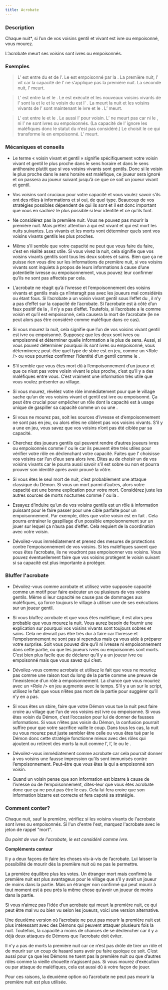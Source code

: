 ```yaml
---
title: Acrobate
---
```



<Role ACROBATE header />

### Description

Chaque nuit*, si l’un de vos voisins gentil et vivant est ivre ou empoisonné, vous mourez.

L’acrobate meurt ses voisins sont ivres ou empoisonnés. 

### Exemples 

> L’<Role ACROBATE /> est entre du <Role LYCANTHROPE /> et de l’<Role AMNESIQUE />. Le <Role LYCANTHROPE /> est empoisonné par la <Role VEUVE_NOIRE />. La première nuit, l’<Role ACROBATE /> vit car la capacité de l’<Role ACROBATE /> ne s’applique pas la première nuit. La seconde nuit, l’<Role ACROBATE /> meurt.

> L’<Role ACROBATE /> est entre la <Role GITANE /> et le <Role SOLDAT />. Le <Role SOLDAT /> est exécuté et les nouveaux voisins vivants de l’<Role ACROBATE /> sont la <Role GITANE /> et le <Role BOOMDANDY /> et le voisin du <Role BOOMDANDY /> est l'<Role HERBORISTE /> . La <Role GITANE /> meurt la nuit et les voisins vivants de l’<Role ACROBATE /> sont maintenant le <Role MARIN /> ivre et le <Role BOOMDANDY />. L’<Role ACROBATE /> meurt.

> L’<Role ACROBATE /> est entre le <Role IMP /> et le <Role REVEUR />. Le <Role IMP /> aussi l’<Role HORLOGER /> pour voisin. L’<Role ACROBATE /> ne meurt pas car ni le <Role REVEUR />, ni l’<Role HORLOGER /> ne sont ivres ou empoisonnés. (La capacité de l’<Role ACROBATE /> ignore les maléfiques donc le statut du <Role IMP /> n’est pas considéré.) Le <Role CHARMEUR_DE_SERPENT /> choisit le <Role IMP /> ce qui transforme le <Role IMP /> en <Role CHARMEUR_DE_SERPENT /> empoisonné. L’<Role ACROBATE /> meurt.

### Mécaniques et conseils

- Le terme « voisin vivant et gentil » signifie spécifiquement votre voisin vivant et gentil le plus proche dans le sens horaire et dans le sens antihoraire plutôt que si vos voisins vivants sont gentils. Donc si le voisin le plus proche dans le sens horaire est maléfique, ce joueur sera ignoré et on passera au joueur suivant jusqu’à ce que ce soit un joueur vivant et gentil.

- Vos voisins sont cruciaux pour votre capacité et vous voulez savoir s’ils ont des rôles à informations et si oui, de quel type. Beaucoup de vos stratégies possibles dépendent de qui ils sont et il est donc important que vous en sachiez le plus possible si leur identité et ce qu’ils font.

- Ne considérez pas la première nuit. Vous ne pouvez pas mourir la première nuit. Mais prêtez attention à qui est vivant et qui est mort les nuits suivantes. Les vivants et les morts vont déterminer quels sont vos voisins vivants gentils les plus proches.

- Même s’il semble que votre capacité ne peut que vous faire du faire, c’est en réalité assez utile. Si vous vivez la nuit, cela signifie que vos voisins vivants gentils sont tous les deux sobres et sains. Bien que ça ne puisse rien vous dire sur les informations de première nuit, si vos voisins vivants sont inquiets à propos de leurs informations à cause d’une potentielle ivresse ou empoisonnement, vous pouvez leur confirmer qu’ils ne sont pas affectés par cela. 

- L’acrobate ne réagit qu’à l’ivresse et l’empoisonnement des voisins vivants et gentils mais ça n’interagit pas avec les joueurs mal considérés ou étant fous. Si l’acrobate a un voisin vivant gentil sous l’effet du <Role MANIPULATEUR />, il n’y a pas d’effet sur la capacité de l’acrobate. Si l’acrobate est à côté d’un faux positif de la <Role VOYANTE />, il n’y a pas d’effet. Toutefois, si l’acrobate a le <Role RECLUS /> comme voisin et qu’il est empoisonné, cela causera la mort de l’acrobate (le <Role RECLUS /> ne peut alors pas être considéré comme maléfique dans ce cas).

- Si vous mourez la nuit, cela signifie que l’un de vos voisins vivant gentil est ivre ou empoisonné. Supposez que les deux sont ivres ou empoisonné et déterminer quelle information a le plus de sens. Aussi, si vous pouvez déterminer pourquoi ils sont ivres ou empoisonné, vous déterminerez peut-être quel type de sbire est en jeu, comme un <Role <Role EMPOISONNEUR /> /> ou vous pourriez confirmer l’identité d’un gentil comme le <Role MARIN />.

- S’il semble que vous êtes mort dû à l’empoisonnement d’un joueur et que ce n’est pas votre voisin vivant le plus proche, c’est qu’il y a des maléfiques entre vous. C’est vraiment une information très utile que vous voulez présenter au village.

- Si vous mourez, révélez votre rôle immédiatement pour que le village sache qu’un de vos voisins vivant et gentil est ivre ou empoisonné. Ça peut être crucial pour empêcher un rôle dont la capacité est à usage unique de gaspiller sa capacité comme un <Role MERCENAIRE /> ou une <Role COUTURIERE />.

- Si vous ne mourez pas, soit les sources d’ivresse et d’empoisonnement ne sont pas en jeu, ou alors elles ne ciblent pas vos voisins vivants. S’il y a une <Role VEUVE_NOIRE /> en jeu, vous savez que vos voisins n’ont pas été ciblée par sa capacité.

- Cherchez des joueurs gentils qui peuvent rendre d’autres joueurs ivres ou empoisonnés comme l’<Role AUBERGISTE /> ou le <Role MARIN /> car ils peuvent être très utiles pour vérifier votre rôle en déclenchant votre capacité. Faites que l’<Role AUBERGISTE /> choisisse vos voisins car l’un d’eux sera alors ivre. Dites au <Role MARIN /> de choisir un de vos voisins vivants car le <Role MARIN /> pourra aussi savoir s’il est sobre ou non et pourra prouver son identité après avoir prouvé la vôtre.

- Si vous êtes le seul mort de nuit, c’est probablement une attaque classique du Démon. Si vous un mort parmi d’autres, alors votre capacité est une bonne explication pour votre mort. Considérez juste les autres sources de morts nocturnes comme l’<Role ASSASSIN /> ou la <Role COMMERE />.

- Essayez d’induire qu’un de vos voisins gentils est un rôle à information puissant pour le faire passer pour une cible parfaite pour un empoisonnement. Par exemple, dites que votre voisin <Role HORLOGER /> est en fait <Role AERONAUTE />. Cela pourra entrainer le gaspillage d’un possible empoisonnement sur un jouer sur lequel ça n’aura pas d’effet. Cela requiert de la coordination avec votre voisin. 

- Dévoilez-vous immédiatement et prenez des mesures de protections contre l’empoisonnement de vos voisins. Si les maléfiques savent que vous êtes l’acrobate, ils ne voudront pas empoisonner vos voisins. Vous pouvez éventuellement faire que vos voisins protègent le voisin suivant si sa capacité est plus importante à protéger.

### Bluffer l'acrobate

- Dévoilez-vous comme acrobate et utilisez votre supposée capacité comme un motif pour faire exécuter un ou plusieurs de vos voisins gentils. Même si leur capacité ne cause pas de dommages aux maléfiques, ça force toujours le village à utiliser une de ses exécutions sur un joueur gentil.

- Si vous bluffez acrobate et que vous êtes maléfique, il est alors peu probable que vous mourez la nuit. Vous aurez besoin de fournir une explication sur pourquoi vos voisins vivants sont toujours sobres et sains. Cela ne devrait pas être très dur à faire car l’ivresse et l’empoisonnement ne sont pas si rependus mais ça vous aide à préparer votre surprise. Soit vous pouvez dire qu’il ni ivresse ni empoisonnement dans cette partie, ou que les joueurs ivres ou empoisonnés sont morts. C’est bien plus facile que de déclarer qu’il y a un joueur ivre ou empoisonné mais que vous savez qui c’est.

- Dévoilez-vous comme acrobate et utilisez le fait que vous ne mouriez pas comme une raison tout du long de la partie comme une preuve de l’inexistence d’un rôle à empoisonnement. La chance que vous mouriez avec un <Role <Role EMPOISONNEUR /> /> en jeu augmente avec le temps. S’il y a un <Role EMPOISONNEUR /> sur le script, utilisez le fait que vous n’êtes pas mort de la partie pour suggérer qu’il n’y en a pas. 

- Si vous êtes un sbire, faire que votre Démon vous tue la nuit peut faire croire au village que l’un de vos voisins est ivre ou empoisonné. Si vous êtes voisin du Démon, c’est l’occasion pour lui de donner de fausses informations. Si vous n’êtes pas voisin du Démon, la confusion pourrait suffire pour que votre sacrifice vaille le coup. Dans tous les cas, la nuit ou vous mourez peut juste sembler être celle ou vous êtes tué par le Démon donc cette stratégie fonctionne mieux avec des rôles qui ajoutent ou retirent des morts la nuit comme l’<Role AUBERGISTE />, l’<Role HERBORISTE />, le <Role SOLDAT /> ou le <Role CONSPIRATEUR />. 

- Dévoilez-vous immédiatement comme acrobate car cela pourrait donner à vos voisins une fausse impression qu’ils sont immunisés contre l’empoisonnement. Peut-être que vous êtes la <Role VEUVE_NOIRE /> qui a empoisonné son voisin.

- Quand un voisin pense que son information est bizarre à cause de l’ivresse ou de l’empoisonnement, dites-leur que vous êtes acrobate donc que ça ne peut pas être le cas. Cela lui fera croire que son information bizarre est correcte et fera capoté sa stratégie. 

### Comment conter?

Chaque nuit, sauf la première, vérifiez si les voisins vivants de l'acrobate sont ivres ou empoisonnés. Si l'un d'entre l'est, marquez l'acrobate avec le jeton de rappel "mort".

_Du point de vue de l'acrobate, le <Role SOULARD /> est considéré comme ivre._

**Compléments conteur**

Il y a deux façons de faire les choses vis-à-vis de l’acrobate. Lui laisser la possibilité de mourir dès la première nuit où ne pas le permettre.

La première équilibre plus les votes. Un étranger mort mais confirmé la première nuit est plus avantageux pour le village que s’il y avait un joueur de moins dans la partie. Mais un étranger non confirmé qui peut mourir à tout moment est à peu près la même chose qu’avoir un joueur de moins dans la partie.

Si vous n’aimez pas l’idée d’un acrobate qui meurt la première nuit, ce qui peut être mal vu ou bien vu selon les joueurs, voici une version alternative.

Une deuxième version où l’acrobate ne peut pas mourir la première nuit est plus intéressant avec des Démons qui peuvent attaquer plusieurs fois la nuit. Toutefois, la capacité a moins de chances de se déclencher car il y a déjà deux attaques de Démons que l’acrobate doit éviter.

Il n’y a pas de morts la première nuit car ce n’est pas drôle de tirer un rôle et de mourir sur un coup de hasard sans avoir pu faire quoique ce soit. C’est aussi pour ça que les Démons ne tuent pas la première nuit ou que d’autres rôles comme la vieille chouette n’agissent pas. Si vous mourez d’exécution ou par attaque de maléfiques, cela est aussi dû à votre façon de jouer.

Pour ces raisons, la deuxième option où l’acrobate ne peut pas mourir la première nuit est plus utilisée.





